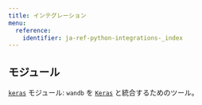 ```yaml
---
title: インテグレーション
menu:
  reference:
    identifier: ja-ref-python-integrations-_index
---
```


## モジュール

[`keras`](./integrations/keras) モジュール: `wandb` を [`Keras`](https://keras.io/) と統合するためのツール。
